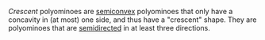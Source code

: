 _Crescent_ polyominoes are [semiconvex](/classes/semiconvex) polyominoes that only have a concavity in (at most) one side, and thus have a "crescent" shape. They are polyominoes that are [semidirected](/classes/semidirected) in at least three directions.

